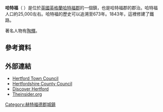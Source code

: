 {{expand|time=2015-01-17T02:38:20+00:00}}
{{Infobox UK place
|country = 英格蘭
|civil_parish=Hertford
|latitude = 51.795
|longitude = -0.078
|static_image=[[File:HertfordParlSq.jpg|240px]]
|static_image_caption= 鎮中心的議會廣場
|official_name = Hertford
| population = 25,909
| population_ref = （[[2011年英國人口普查|2011年英國人口普查]]<ref>{{cite web |url=http://atlas.hertslis.org/IAS/dataviews/tabular?viewId=1155&geoId=593&subsetId= |title=2011 Census - Unrounded Total Resident Population Estimate by Sex (count) - Large Settlements - Tabular Data View |date= |website=atlas.hertslis.org |publisher=Hertfordshire Local Information System (HertsLIS) |access-date=1 June 2015 |quote= }}{{Dead link}}</ref>）
 |shire_district = [[東赫特福德郡|東赫特福德郡]]
|shire_county = [[赫特福德郡|赫特福德郡]]
|region = East of England
|constituency_westminster = [[赫特福德和斯托福德_(英國國會選區)|赫特福德和斯托福德]]
|post_town = HERTFORD
|postcode_district = SG13, SG14
|postcode_area = SG  
|dial_code = 01992
|os_grid_reference = TL325125
|london_distance=19.2 mi (30.9 km) [[羅盤方位|S]]
|website=[http://www.hertford.gov.uk www.hertford.gov.uk]
}}
'''哈特福'''（{{lang-en|Hertford}} {{IPAc-en|ˈ|h|ɑr|(|t|)|f|ər|d}}）是位於[[英國|英國]][[英格蘭|英格蘭]][[哈特福郡|哈特福郡]]的一個鎮，也是哈特福郡的郡治。哈特福人口約25,000左右。哈特福的歷史可以追溯至673年。1843年，這裡修建了鐵路。

著名人物有[[陶輝|陶輝]]。

==參考資料==
{{reflist}}
==外部連結==
* [http://www.hertford.gov.uk Hertford Town Council]{{Wayback|url=http://www.hertford.gov.uk/ |date=20200615050341 }}
* [http://www.hertsdirect.org.uk Hertfordshire County Council]{{Wayback|url=http://www.hertsdirect.org.uk/ |date=20001206215000 }}
* [http://www.hertford.net Discover Hertford]{{Wayback|url=http://www.hertford.net/ |date=20200915184830 }}
* [http://www.theinsider.org/news/article.asp?id=0620 Theinsider.org]{{Wayback|url=http://www.theinsider.org/news/article.asp?id=0620 |date=20150112073649 }}
{{Authority control}}
[[Category:赫特福德郡城鎮|Category:赫特福德郡城鎮]]